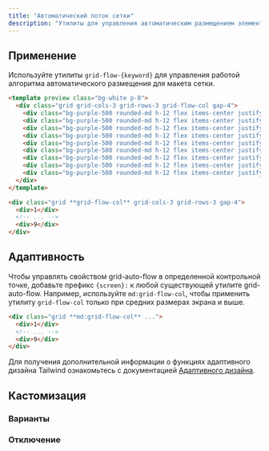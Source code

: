 ```yaml
---
title: "Автоматический поток сетки"
description: "Утилиты для управления автоматическим размещением элементов в сетке."
---
```




## Применение

Используйте утилиты `grid-flow-{keyword}` для управления работой алгоритма автоматического размещения для макета сетки.

```html purple
<template preview class="bg-white p-8">
  <div class="grid grid-cols-3 grid-rows-3 grid-flow-col gap-4">
    <div class="bg-purple-500 rounded-md h-12 flex items-center justify-center text-white text-2xl font-extrabold">1</div>
    <div class="bg-purple-500 rounded-md h-12 flex items-center justify-center text-white text-2xl font-extrabold">2</div>
    <div class="bg-purple-500 rounded-md h-12 flex items-center justify-center text-white text-2xl font-extrabold">3</div>
    <div class="bg-purple-500 rounded-md h-12 flex items-center justify-center text-white text-2xl font-extrabold">4</div>
    <div class="bg-purple-500 rounded-md h-12 flex items-center justify-center text-white text-2xl font-extrabold">5</div>
    <div class="bg-purple-500 rounded-md h-12 flex items-center justify-center text-white text-2xl font-extrabold">6</div>
    <div class="bg-purple-500 rounded-md h-12 flex items-center justify-center text-white text-2xl font-extrabold">7</div>
    <div class="bg-purple-500 rounded-md h-12 flex items-center justify-center text-white text-2xl font-extrabold">8</div>
    <div class="bg-purple-500 rounded-md h-12 flex items-center justify-center text-white text-2xl font-extrabold">9</div>
  </div>
</template>

<div class="grid **grid-flow-col** grid-cols-3 grid-rows-3 gap-4">
  <div>1</div>
  <!-- ... -->
  <div>9</div>
</div>
```

## Адаптивность

Чтобы управлять свойством grid-auto-flow в определенной контрольной точке, добавьте префикс `{screen}:` к любой существующей утилите grid-auto-flow. Например, используйте `md:grid-flow-col`, чтобы применить утилиту `grid-flow-col` только при средних размерах экрана и выше.

```html
<div class="grid **md:grid-flow-col** ...">
  <div>1</div>
  <!-- ... -->
  <div>9</div>
</div>
```

Для получения дополнительной информации о функциях адаптивного дизайна Tailwind ознакомьтесь с документацией [Адаптивного дизайна](/docs/responsive-design).

## Кастомизация

### Варианты

<Variants plugin="gridAutoFlow" name="grid-auto-flow" />

### Отключение

<Disabling plugin="gridAutoFlow" name="grid-auto-flow" />
